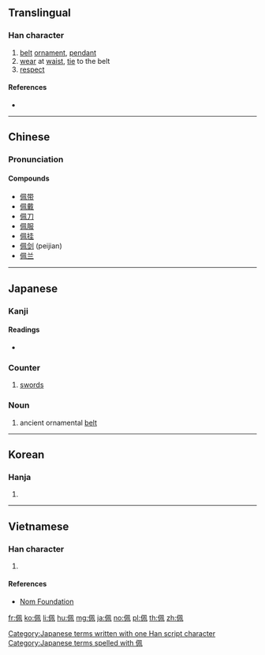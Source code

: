 ==Translingual==
{{Han etyl}}

===Han character===
{{Han char|rn=9|rad=人|as=06|sn=8|four=27210|canj=OHNB|ids=⿰亻⿵几|⺇]][[帀]]}}

# [[belt]] [[ornament]], [[pendant]]
# [[wear]] at [[waist]], [[tie]] to the belt
# [[respect]]

====References====
* {{Han ref|kx=0100.040|dkj=00543|dj=0211.170|hdz=10150.070|uh=4F69|ud=20329|bh=A8D8|bd=43224}}

----

==Chinese==
{{zh-forms}}

===Pronunciation===
{{zh-pron
|m=pèi
|c=pui3
|h=pfs=phi
|mn=phoa̍h
|mc=y
|oc=y
|ma=
|cat=n,v
}}

====Compounds====
* [[佩带]]
* [[佩戴]]
* [[佩刀]]
* [[佩服]]
* [[佩挂]]
* [[佩剑]] (peijian)
* [[佩兰]]

----

==Japanese==

===Kanji===
{{ja-kanji|grade=|rs=人06}}

====Readings====
* {{ja-readings|on=[[はい]] (hai)|kun=[[おびだま]] (obidama), [[おびる]] (obiru)}}

===Counter===
{{ja-pos|はい|counter}}

# [[sword]]s

===Noun===
{{ja-noun|はい}}

# ancient ornamental [[belt]]

[[Category:Japanese terms written with one Han script character]]
[[Category:Japanese terms spelled with 佩]]

----

==Korean==

===Hanja===
{{ko-hanja|hangeul=패|rv=pae|mr=p'ae}}

# {{defn|lang=ko|sort=人06}}

----

==Vietnamese==

===Han character===
{{vi-hantu|[[bội]]|rs=人06}}

# {{defn|lang=vi|sort=人06}}

====References====
* [http://nomfoundation.org/common/nom_details.php?codepoint=4f69&img=1 Nom Foundation]

[[fr:佩]]
[[ko:佩]]
[[li:佩]]
[[hu:佩]]
[[mg:佩]]
[[ja:佩]]
[[no:佩]]
[[pl:佩]]
[[th:佩]]
[[zh:佩]]